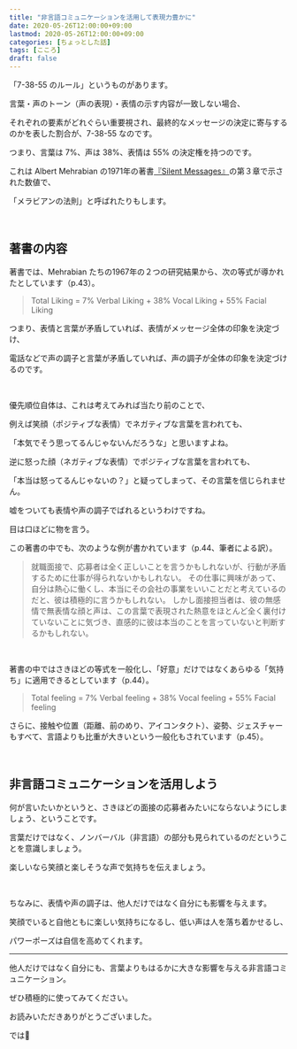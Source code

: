 ```yaml
---
title: "非言語コミュニケーションを活用して表現力豊かに"
date: 2020-05-26T12:00:00+09:00
lastmod: 2020-05-26T12:00:00+09:00
categories: [ちょっとした話]
tags: [こころ]
draft: false
---
```


「7-38-55 のルール」というものがあります。

言葉・声のトーン（声の表現）・表情の示す内容が一致しない場合、

それぞれの要素がどれぐらい重要視され、最終的なメッセージの決定に寄与するのかを表した割合が、7-38-55 なのです。

つまり、言葉は 7%、声は 38%、表情は 55% の決定権を持つのです。

<!--more-->

これは Albert Mehrabian の1971年の著書[『Silent Messages』](https://s3.amazonaws.com/academia.edu.documents/44179669/98446772-Albert-Mehrabian-Silent-Messages-1971.pdf?response-content-disposition=inline%3B%20filename%3DAlbert_Mehrabian_Silent_Messages.pdf&X-Amz-Algorithm=AWS4-HMAC-SHA256&X-Amz-Credential=ASIATUSBJ6BANCKWXXXP%2F20200526%2Fus-east-1%2Fs3%2Faws4_request&X-Amz-Date=20200526T031640Z&X-Amz-Expires=3600&X-Amz-SignedHeaders=host&X-Amz-Security-Token=IQoJb3JpZ2luX2VjEEIaCXVzLWVhc3QtMSJHMEUCIQDucy7EpGFsbX6QqgreWZKDU5Zv2f0Kw%2Fgk4nee%2BF9WWgIgeAgwGkfC87Bf4bZwoo%2FNRubTC6XILy38qPBVz%2F4jXEMqvQMIm%2F%2F%2F%2F%2F%2F%2F%2F%2F%2F%2FARAAGgwyNTAzMTg4MTEyMDAiDMIj4uhdsxpFtVMFiSqRAxetNhnNcbfKK81FzpsX0I1bRtmfiYC0kydY2UcmxwO8%2FjYqhPngl5x0Nydvs0rjgG5ZqGaZ8QDrykVj8bBJbJ%2B8bGfEgYm88yvRZBdq4RJzziYCcjwmZ3N5nlzXdUq7wg7rDsCFJn2WigtNvQMDoI1EZkHeEKX3t9zINzPFtfnQg6%2FXqM0vaG8N9k3dilicKRMOTKvqO9Lvj4K0L0b6MDqA727DNatw6V3vbTMc4%2FkdKhPZW%2BiQBDqRyAIEDLoDJE3rtMuSjf8SL3%2B3zVtpLk6AF0finqPPyxyfYnT5SOyyn9U9pJQSBp18aLjE70L0g6UXkepJWoWGWk6Bpq4k%2FaM9ohoGgFouxWhtBQcZJwg8%2FazUJRNfTK9%2FYNC4hiILwoWe4rUSrGksJaXvZLxbUeWHvhkeOeU7bFrwTQbxm%2Fp4xTVPPum3drzNIfQC3XgK6b6sJj%2FbA5cp3mCwHFbes8Y23fabcDUQQQ1B3TKLMcU26VKfSlPdQEMHvE3CSZF3SGVGk5pi4i31sjB4Tkd%2FfAF%2BMIDisfYFOusBhhMVrISimMDYO9ld6DN%2FhMXJ8STFeI3JG0tWr0Wadvutfidbwu0USea0pPtKBD%2F15zhvnf6JotXXuAuzVgk3J4DOQd%2BvXulfGPwxInDAkPbhXPF7aWmoN39DqEdezsoGvGvTJOEzXIg3uI5g8hzViF%2Fozwa6Sny4dfM0dwt3kcWwPhSigE7J%2Fjoi3%2FGidFtDphuiTZg4up%2F5%2FW%2BdhXlgZkvVKOOVei1xnw9YIl1Bjumiz4raOjhEXhVd5bo7220B0E0%2BIcpmPj6EllNN8ztYPpMq%2F6zrxqsIrTvg%2Fn6NiVjZh92LVq%2FcWlJXIQ%3D%3D&X-Amz-Signature=607c7a69c74d0997816481f5948353a4f6e76bb5d7a2bd07f4e60f1e3e7671b7)の第３章で示された数値で、

「メラビアンの法則」と呼ばれたりもします。

<br/>

## 著書の内容

著書では、Mehrabian たちの1967年の２つの研究結果から、次の等式が導かれたとしています（p.43）。

> Total Liking = 7% Verbal Liking + 38% Vocal Liking + 55% Facial Liking

つまり、表情と言葉が矛盾していれば、表情がメッセージ全体の印象を決定づけ、

電話などで声の調子と言葉が矛盾していれば、声の調子が全体の印象を決定づけるのです。

<br/>

優先順位自体は、これは考えてみれば当たり前のことで、

例えば笑顔（ポジティブな表情）でネガティブな言葉を言われても、

「本気でそう思ってるんじゃないんだろうな」と思いますよね。

逆に怒った顔（ネガティブな表情）でポジティブな言葉を言われても、

「本当は怒ってるんじゃないの？」と疑ってしまって、その言葉を信じられません。

嘘をついても表情や声の調子でばれるというわけですね。

目は口ほどに物を言う。

この著書の中でも、次のような例が書かれています（p.44、筆者による訳）。

> 就職面接で、応募者は全く正しいことを言うかもしれないが、行動が矛盾するために仕事が得られないかもしれない。
> その仕事に興味があって、自分は熱心に働くし、本当にその会社の事業をいいことだと考えているのだと、彼は積極的に言うかもしれない。
> しかし面接担当者は、彼の無感情で無表情な顔と声は、この言葉で表現された熱意をほとんど全く裏付けていないことに気づき、直感的に彼は本当のことを言っていないと判断するかもしれない。

<br/>

著書の中ではさきほどの等式を一般化し、「好意」だけではなくあらゆる「気持ち」に適用できるとしています（p.44）。

> Total feeling = 7% Verbal feeling + 38% Vocal feeling + 55% Facial feeling

さらに、接触や位置（距離、前のめり、アイコンタクト）、姿勢、ジェスチャーもすべて、言語よりも比重が大きいという一般化もされています（p.45）。

<relpos link="egaode-utau" />

<br/>

## 非言語コミュニケーションを活用しよう

何が言いたいかというと、さきほどの面接の応募者みたいにならないようにしましょう、ということです。

言葉だけではなく、ノンバーバル（非言語）の部分も見られているのだということを意識しましょう。

楽しいなら笑顔と楽しそうな声で気持ちを伝えましょう。

<br/>

ちなみに、表情や声の調子は、他人だけではなく自分にも影響を与えます。

笑顔でいると自他ともに楽しい気持ちになるし、低い声は人を落ち着かせるし、

パワーポーズは自信を高めてくれます。

<relpos link="hikui-koe-merideme" />

---

他人だけではなく自分にも、言葉よりもはるかに大きな影響を与える非言語コミュニケーション。

ぜひ積極的に使ってみてください。

お読みいただきありがとうございました。

では👋
